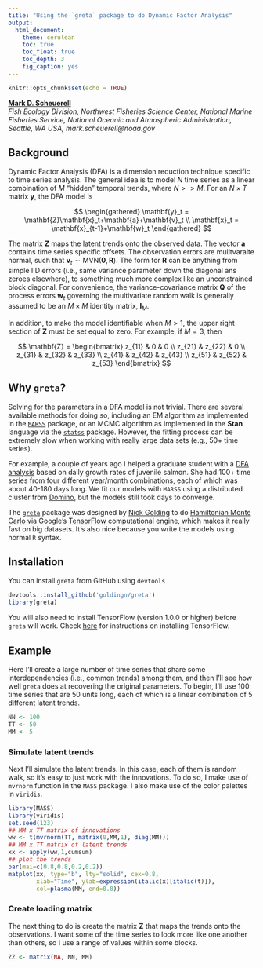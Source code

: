 ```yaml
---
title: "Using the `greta` package to do Dynamic Factor Analysis"
output:
  html_document:
    theme: cerulean
    toc: true
    toc_float: true
    toc_depth: 3
    fig_caption: yes
---
```


```r
knitr::opts_chunk$set(echo = TRUE)
```

[__Mark D. Scheuerell__](https://faculty.washington.edu/scheuerl/)  
_Fish Ecology Division, Northwest Fisheries Science Center, National Marine Fisheries Service, National Oceanic and Atmospheric Administration, Seattle, WA USA, mark.scheuerell@noaa.gov_

## Background

Dynamic Factor Analysis (DFA) is a dimension reduction technique specific to time series analysis. The general idea is to model $N$ time series as a linear combination of $M$ "hidden" temporal trends, where $N >> M$. For an $N \times T$ matrix $\mathbf{y}$, the DFA model is

$$
\begin{gathered}
\mathbf{y}_t = \mathbf{Z}\mathbf{x}_t+\mathbf{a}+\mathbf{v}_t \\
\mathbf{x}_t = \mathbf{x}_{t-1}+\mathbf{w}_t
\end{gathered}   
$$

The matrix $\mathbf{Z}$ maps the latent trends onto the observed data. The vector $\mathbf{a}$ contains time series specific offsets. The observation errors are mulitvaraite normal, such that $\mathbf{v}_t \sim \text{MVN}(\mathbf{0},\mathbf{R})$. The form for $\mathbf{R}$ can be anything from simple IID errors (i.e., same variance parameter down the diagonal ans zeroes elsewhere), to something much more complex like an unconstrained block diagonal. For convenience, the variance-covariance matrix $\mathbf{Q}$ of the process errors $\mathbf{w}_t$ governing the multivariate random walk is generally assumed to be an $M \times M$ identity matrix, $\mathbf{I}_M$.

In addition, to make the model identifiable when $M > 1$, the upper right section of $\mathbf{Z}$ must be set equal to zero. For example, if $M = 3$, then 

$$
\mathbf{Z} = 
\begin{bmatrix}
    z_{11} & 0      & 0 \\
    z_{21} & z_{22} & 0 \\
    z_{31} & z_{32} & z_{33} \\
    z_{41} & z_{42} & z_{43} \\
    z_{51} & z_{52} & z_{53}
\end{bmatrix}   
$$

## Why `greta`?

Solving for the parameters in a DFA model is not trivial. There are several available methods for doing so, including an EM algorithm as implemented in the [`MARSS`](https://cran.r-project.org/web/packages/MARSS/index.html) package, or an MCMC algorithm as implemented in the __Stan__ language via the [`statss`](https://github.com/nwfsc-timeseries/statss) package. However, the fitting process can be extremely slow when working with really large data sets (e.g., 50+ time series).

For example, a couple of years ago I helped a graduate student with a [DFA analysis](https://doi.org/10.1371/journal.pone.0162121) based on daily growth rates of juvenile salmon. She had 100+ time series from four different year/month combinations, each of which was about 40-180 days long. We fit our models with `MARSS` using a distributed cluster from [Domino](https://www.dominodatalab.com/), but the models still took days to converge.

The [`greta`](https://github.com/goldingn/greta) package was designed by [Nick Golding](https://scholar.google.co.uk/citations?user=peoal7wAAAAJ&hl=en) to do [Hamiltonian Monte Carlo](http://onlinelibrary.wiley.com/doi/10.1111/2041-210X.12681/full) via Google's [TensorFlow](https://www.tensorflow.org/) computational engine, which makes it really fast on big datasets. It's also nice because you write the models using normal `R` syntax.

## Installation

You can install `greta` from GitHub using `devtools`

```r
devtools::install_github('goldingn/greta')
library(greta)
```

You will also need to install TensorFlow (version 1.0.0 or higher) before `greta` will work. Check [here](https://www.tensorflow.org/install/) for instructions on installing TensorFlow.

## Example

Here I'll create a large number of time series that share some interdependencies (i.e., common trends) among them, and then I'll see how well `greta` does at recovering the original parameters. To begin, I'll use 100 time series that are 50 units long, each of which is a linear combination of 5 different latent trends.

```r
NN <- 100
TT <- 50
MM <- 5
```

### Simulate latent trends

Next I'll simulate the latent trends. In this case, each of them is random walk, so it's easy to just work with the innovations. To do so, I make use of `mvrnorm` function in the `MASS` package. I also make use of the color palettes in `viridis`.

```r
library(MASS)
library(viridis)
set.seed(123)
## MM x TT matrix of innovations
ww <- t(mvrnorm(TT, matrix(0,MM,1), diag(MM)))
## MM x TT matrix of latent trends
xx <- apply(ww,1,cumsum)
## plot the trends
par(mai=c(0.8,0.8,0.2,0.2))
matplot(xx, type="b", lty="solid", cex=0.8,
        xlab="Time", ylab=expression(italic(x)[italic(t)]),
        col=plasma(MM, end=0.8))
```

### Create loading matrix

The next thing to do is create the matrix $\mathbf{Z}$ that maps the trends onto the observations. I want some of the time series to look more like one another than others, so I use a range of values within some blocks.

```r
ZZ <- matrix(NA, NN, MM)
```

